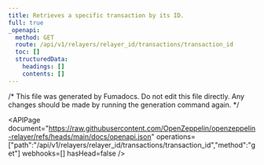```yaml
---
title: Retrieves a specific transaction by its ID.
full: true
_openapi:
  method: GET
  route: /api/v1/relayers/relayer_id/transactions/transaction_id
  toc: []
  structuredData:
    headings: []
    contents: []
---
```


/* This file was generated by Fumadocs. Do not edit this file directly. Any changes should be made by running the generation command again. */

<APIPage document="https://raw.githubusercontent.com/OpenZeppelin/openzeppelin-relayer/refs/heads/main/docs/openapi.json" operations=["path":"/api/v1/relayers/relayer_id/transactions/transaction_id","method":"get"] webhooks=[] hasHead=false />
